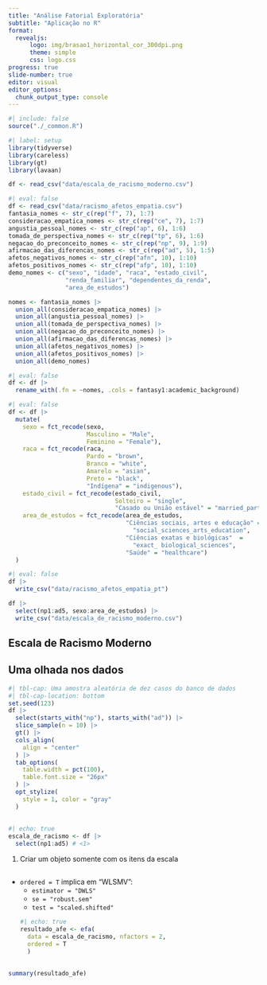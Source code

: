 ```yaml
---
title: "Análise Fatorial Exploratória"
subtitle: "Aplicação no R"
format: 
  revealjs:
      logo: img/brasao1_horizontal_cor_300dpi.png
      theme: simple
      css: logo.css
progress: true
slide-number: true
editor: visual
editor_options: 
  chunk_output_type: console
---
```


```r
#| include: false
source("./_common.R")
```

```r
#| label: setup
library(tidyverse)
library(careless)
library(gt)
library(lavaan)
```

```r
df <- read_csv("data/escala_de_racismo_moderno.csv")
```

```r
#| eval: false
df <- read_csv("data/racismo_afetos_empatia.csv")
fantasia_nomes <- str_c(rep("f", 7), 1:7)
consideracao_empatica_nomes <- str_c(rep("ce", 7), 1:7)
angustia_pessoal_nomes <- str_c(rep("ap", 6), 1:6)
tomada_de_perspectiva_nomes <- str_c(rep("tp", 6), 1:6)
negacao_do_preconceito_nomes <- str_c(rep("np", 9), 1:9)
afirmacao_das_diferencas_nomes <- str_c(rep("ad", 5), 1:5)
afetos_negativos_nomes <- str_c(rep("afn", 10), 1:10)
afetos_positivos_nomes <- str_c(rep("afp", 10), 1:10)
demo_nomes <- c("sexo", "idade", "raca", "estado_civil",
                "renda_familiar", "dependentes_da_renda", 
                "area_de_estudos")

nomes <- fantasia_nomes |> 
  union_all(consideracao_empatica_nomes) |> 
  union_all(angustia_pessoal_nomes) |> 
  union_all(tomada_de_perspectiva_nomes) |> 
  union_all(negacao_do_preconceito_nomes) |> 
  union_all(afirmacao_das_diferencas_nomes) |> 
  union_all(afetos_negativos_nomes) |> 
  union_all(afetos_positivos_nomes) |> 
  union_all(demo_nomes)
```

```r
#| eval: false
df <- df |> 
  rename_with(.fn = ~nomes, .cols = fantasy1:academic_background)
```

```r
#| eval: false
df <- df |> 
  mutate(
    sexo = fct_recode(sexo, 
                      Masculino = "Male", 
                      Feminino = "Female"),
    raca = fct_recode(raca, 
                      Pardo = "brown",
                      Branco = "white",
                      Amarelo = "asian",
                      Preto = "black",
                      "Indígena" = "indigenous"),
    estado_civil = fct_recode(estado_civil, 
                              Solteiro = "single",
                              "Casado ou União estável" = "married_partnered"),
    area_de_estudos = fct_recode(area_de_estudos,
                                 "Ciências sociais, artes e educação" = 
                                   "social_sciences_arts_education",
                                 "Ciências exatas e biológicas"  = 
                                   "exact_ biological_sciences",
                                 "Saúde" = "healthcare")
  )
```

```r
#| eval: false
df |> 
  write_csv("data/racismo_afetos_empatia_pt")

df |> 
  select(np1:ad5, sexo:area_de_estudos) |> 
  write_csv("data/escala_de_racismo_moderno.csv")
```

## Escala de Racismo Moderno

## Uma olhada nos dados

```r
#| tbl-cap: Uma amostra aleatória de dez casos do banco de dados 
#| tbl-cap-location: bottom
set.seed(123)
df |> 
  select(starts_with("np"), starts_with("ad")) |> 
  slice_sample(n = 10) |> 
  gt() |> 
  cols_align(
    align = "center"  
  ) |> 
  tab_options(
    table.width = pct(100),
    table.font.size = "26px"
  ) |> 
  opt_stylize(
    style = 1, color = "gray"
  )
```

##

```r
#| echo: true
escala_de_racismo <- df |> 
  select(np1:ad5) # <1>
```

1. Criar um objeto somente com os itens da escala

## 
-   `ordered = T` implica em "WLSMV": 
    -   `estimator = "DWLS"`
    -   `se = "robust.sem"`
    -   `test = "scaled.shifted"`
```r
#| echo: true
resultado_afe <- efa(
  data = escala_de_racismo, nfactors = 2, 
  ordered = T
  )
```

##

```r
summary(resultado_afe)
```



